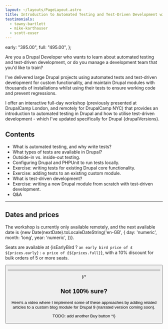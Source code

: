 ```yaml
---
layout: ~/layouts/PageLayout.astro
title: Introduction to Automated Testing and Test-Driven Development with Drupal
testimonials:
  - tawny-bartlett
  - mike-karthauser
  - scott-euser
---
```




  early: "395.00",
  full: "495.00",
};



Are you a Drupal Developer who wants to learn about automated testing and test-driven development, or do you manage a development team that you'd like to train?

I've delivered large Drupal projects using automated tests and test-driven development for custom functionality, and maintain Drupal modules with thousands of installations whilst using their tests to ensure working code and prevent regressions.

I offer an interactive full-day workshop (previously presented at DrupalCamp London, and remotely for DrupalCamp NYC) that provides an introduction to automated testing in Drupal and how to utilise test-driven development - which I've updated specifically for Drupal {drupalVersions}.

## Contents

- What is automated testing, and why write tests?
- What types of tests are available in Drupal?
- Outside-in vs. inside-out testing.
- Configuring Drupal and PHPUnit to run tests locally.
- Exercise: writing tests for existing Drupal core functionality.
- Exercise: adding tests to an existing custom module.
- What is test-driven development?
- Exercise: writing a new Drupal module from scratch with test-driven development.
- Q&A

<hr />

## Dates and prices

The workshop is currently only available remotely, and the next available date is <span class="font-bold">{new Date(nextDate).toLocaleDateString('en-GB', { day: 'numeric', month: 'long', year: 'numeric', })}</span>.

Seats are available at <span class="font-bold">{isEarlyBird ? `an early bird price of £${prices.early}` : `a price of £${prices.full}`}</span>, with a 10% discount for bulk orders of 5 or more seats.

<Button
  href="https://buy.stripe.com/6oE3cW4Su7DA1t6144"
  text="Book your seat"
/>

<hr />

<Testimonials names={frontmatter.testimonials} />

{/*
## Not 100% sure?

Here's a video where I implement some of these approaches by adding related articles to a custom blog module for Drupal 9 (narrated version coming soon).

<YouTubeVideo id="0iL27rbcgFA" />

TODO: add another Buy button
*/}
